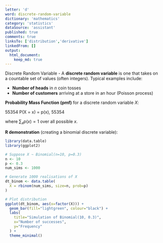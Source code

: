 ```yaml
---
letter: 'd'
word: discrete-random-variable
dictionary: 'mathematics'
category: 'statistics'
dataSource: 'assistant'
published: true
comments: true
linksTo: ['distribution','derivative']
linkedFrom: []
output:
  html_document:
    keep_md: true
---
```




<a id="discrete-random-variable">Discrete Random Variable</a> - A **discrete random variable** is one that takes on a countable set of values (often integers). Typical examples include:

- **Number of heads** in $n$ coin tosses
- **Number of customers** arriving at a store in an hour (Poisson process)

**Probability Mass Function (pmf)** for a discrete random variable $X$:

55354
P(X = x) = p(x),
55354

where $\sum_x p(x) = 1$ over all possible $x$.

**R demonstration** (creating a binomial discrete variable):


``` r
library(data.table)
library(ggplot2)

# Suppose X ~ Binomial(n=10, p=0.3)
n <- 10
p <- 0.3
num_sims <- 1000

# Generate 1000 realisations of X
dt_binom <- data.table(
  X = rbinom(num_sims, size=n, prob=p)
)

# Plot distribution
ggplot(dt_binom, aes(x=factor(X))) +
  geom_bar(fill="lightgreen", colour="black") +
  labs(
    title="Simulation of Binomial(10, 0.3)",
    x="Number of successes",
    y="Frequency"
  ) +
  theme_minimal()
```

<Figure src="/Users/work/Coding/derecksprojects/derecksnotes.com-playground/derecksnotes.com/client/src/app/dictionaries/mathematics/definitions/mathematics_statistics_d_discrete-random-variable_files/figure-html/unnamed-chunk-1-1.png">
	
</Figure>

